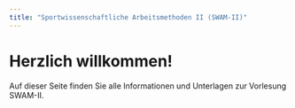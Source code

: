 ```yaml
---
title: "Sportwissenschaftliche Arbeitsmethoden II (SWAM-II)"
---
```


# Herzlich willkommen!

Auf dieser Seite finden Sie alle Informationen und Unterlagen zur Vorlesung SWAM-II.
